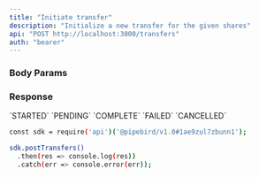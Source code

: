 ```yaml
---
title: "Initiate transfer"
description: "Initialize a new transfer for the given shares"
api: "POST http://localhost:3000/transfers"
auth: "bearer"
---
```


### Body Params

<ParamField body="shareIds" type="array of numbers"></ParamField>

### Response

<ResponseField name="content" type="array of objects">
  <Expandable title="Toggle object">
    <ResponseField name="id" type="number"></ResponseField>
    <ResponseField name="shareId" type="number"></ResponseField>
    <ResponseField name="createdAt" type="string"></ResponseField>
    <ResponseField name="status" type="string">
      `STARTED` `PENDING` `COMPLETE` `FAILED` `CANCELLED`
    </ResponseField>
    <ResponseField name="result" type="object">
      <Expandable title="columns properties">
        <ResponseField name="finalizedAt" type="string"></ResponseField>
        <ResponseField name="obejctUrl" type="string"></ResponseField>
      </Expandable>
    </ResponseField>
  </Expandable>
</ResponseField>

<RequestExample>

```bash Example Request
const sdk = require('api')('@pipebird/v1.0#1ae9zul7zbunn1');

sdk.postTransfers()
  .then(res => console.log(res))
  .catch(err => console.error(err));
```

</RequestExample>
